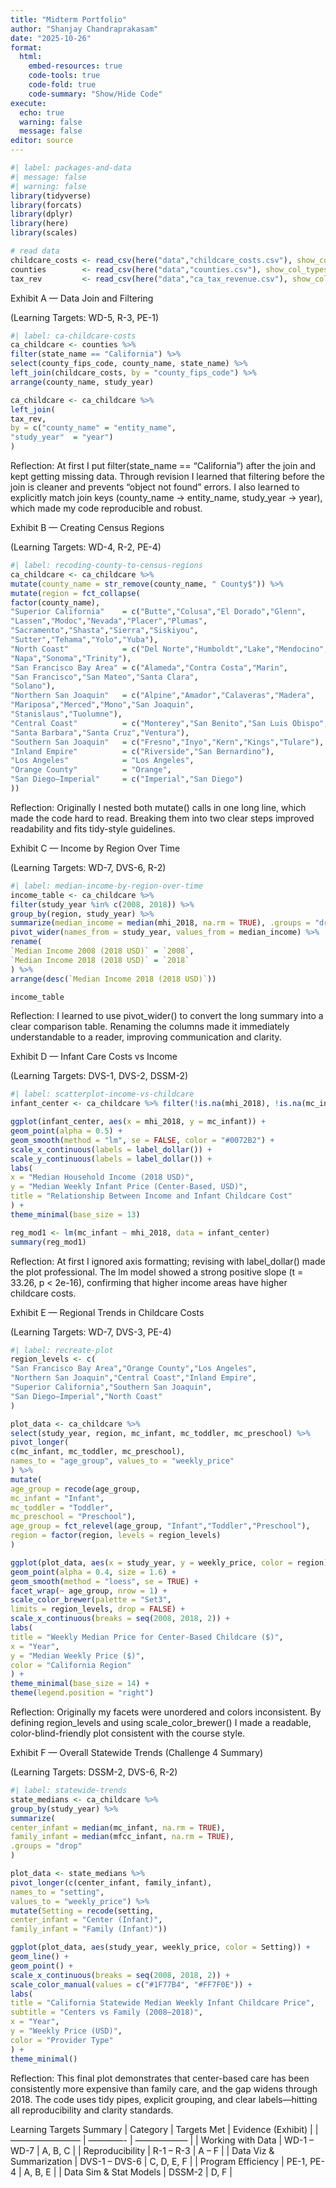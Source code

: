 ```yaml
---
title: "Midterm Portfolio"
author: "Shanjay Chandraprakasam"
date: "2025-10-26"
format:
  html:
    embed-resources: true
    code-tools: true
    code-fold: true
    code-summary: "Show/Hide Code"
execute:
  echo: true
  warning: false
  message: false
editor: source
---
```


```r
#| label: packages-and-data
#| message: false
#| warning: false
library(tidyverse)
library(forcats)
library(dplyr)
library(here)
library(scales)

# read data
childcare_costs <- read_csv(here("data","childcare_costs.csv"), show_col_types = FALSE)
counties        <- read_csv(here("data","counties.csv"), show_col_types = FALSE)
tax_rev         <- read_csv(here("data","ca_tax_revenue.csv"), show_col_types = FALSE)
```
Exhibit A — Data Join and Filtering

(Learning Targets: WD-5, R-3, PE-1)

```r
#| label: ca-childcare-costs
ca_childcare <- counties %>%
filter(state_name == "California") %>%
select(county_fips_code, county_name, state_name) %>%
left_join(childcare_costs, by = "county_fips_code") %>%
arrange(county_name, study_year)

ca_childcare <- ca_childcare %>%
left_join(
tax_rev,
by = c("county_name" = "entity_name",
"study_year"  = "year")
)
```

Reflection:
At first I put filter(state_name == "California") after the join and kept getting missing data.
Through revision I learned that filtering before the join is cleaner and prevents “object not found” errors.
I also learned to explicitly match join keys (county_name → entity_name, study_year → year), which made my code reproducible and robust.

Exhibit B — Creating Census Regions

(Learning Targets: WD-4, R-2, PE-4)

```r
#| label: recoding-county-to-census-regions
ca_childcare <- ca_childcare %>%
mutate(county_name = str_remove(county_name, " County$")) %>%
mutate(region = fct_collapse(
factor(county_name),
"Superior California"    = c("Butte","Colusa","El Dorado","Glenn",
"Lassen","Modoc","Nevada","Placer","Plumas",
"Sacramento","Shasta","Sierra","Siskiyou",
"Sutter","Tehama","Yolo","Yuba"),
"North Coast"            = c("Del Norte","Humboldt","Lake","Mendocino",
"Napa","Sonoma","Trinity"),
"San Francisco Bay Area" = c("Alameda","Contra Costa","Marin",
"San Francisco","San Mateo","Santa Clara",
"Solano"),
"Northern San Joaquin"   = c("Alpine","Amador","Calaveras","Madera",
"Mariposa","Merced","Mono","San Joaquin",
"Stanislaus","Tuolumne"),
"Central Coast"          = c("Monterey","San Benito","San Luis Obispo",
"Santa Barbara","Santa Cruz","Ventura"),
"Southern San Joaquin"   = c("Fresno","Inyo","Kern","Kings","Tulare"),
"Inland Empire"          = c("Riverside","San Bernardino"),
"Los Angeles"            = "Los Angeles",
"Orange County"          = "Orange",
"San Diego–Imperial"     = c("Imperial","San Diego")
))
```

Reflection:
Originally I nested both mutate() calls in one long line, which made the code hard to read.
Breaking them into two clear steps improved readability and fits tidy-style guidelines.

Exhibit C — Income by Region Over Time

(Learning Targets: WD-7, DVS-6, R-2)

```r
#| label: median-income-by-region-over-time
income_table <- ca_childcare %>%
filter(study_year %in% c(2008, 2018)) %>%
group_by(region, study_year) %>%
summarize(median_income = median(mhi_2018, na.rm = TRUE), .groups = "drop") %>%
pivot_wider(names_from = study_year, values_from = median_income) %>%
rename(
`Median Income 2008 (2018 USD)` = `2008`,
`Median Income 2018 (2018 USD)` = `2018`
) %>%
arrange(desc(`Median Income 2018 (2018 USD)`))

income_table
```

Reflection:
I learned to use pivot_wider() to convert the long summary into a clear comparison table.
Renaming the columns made it immediately understandable to a reader, improving communication and clarity.

Exhibit D — Infant Care Costs vs Income

(Learning Targets: DVS-1, DVS-2, DSSM-2)
```r
#| label: scatterplot-income-vs-childcare
infant_center <- ca_childcare %>% filter(!is.na(mhi_2018), !is.na(mc_infant))

ggplot(infant_center, aes(x = mhi_2018, y = mc_infant)) +
geom_point(alpha = 0.5) +
geom_smooth(method = "lm", se = FALSE, color = "#0072B2") +
scale_x_continuous(labels = label_dollar()) +
scale_y_continuous(labels = label_dollar()) +
labs(
x = "Median Household Income (2018 USD)",
y = "Median Weekly Infant Price (Center-Based, USD)",
title = "Relationship Between Income and Infant Childcare Cost"
) +
theme_minimal(base_size = 13)

reg_mod1 <- lm(mc_infant ~ mhi_2018, data = infant_center)
summary(reg_mod1)
```
Reflection:
At first I ignored axis formatting; revising with label_dollar() made the plot professional.
The lm model showed a strong positive slope (t = 33.26, p < 2e-16), confirming that higher income areas have higher childcare costs.

Exhibit E — Regional Trends in Childcare Costs

(Learning Targets: WD-7, DVS-3, PE-4)
```r
#| label: recreate-plot
region_levels <- c(
"San Francisco Bay Area","Orange County","Los Angeles",
"Northern San Joaquin","Central Coast","Inland Empire",
"Superior California","Southern San Joaquin",
"San Diego–Imperial","North Coast"
)

plot_data <- ca_childcare %>%
select(study_year, region, mc_infant, mc_toddler, mc_preschool) %>%
pivot_longer(
c(mc_infant, mc_toddler, mc_preschool),
names_to = "age_group", values_to = "weekly_price"
) %>%
mutate(
age_group = recode(age_group,
mc_infant = "Infant",
mc_toddler = "Toddler",
mc_preschool = "Preschool"),
age_group = fct_relevel(age_group, "Infant","Toddler","Preschool"),
region = factor(region, levels = region_levels)
)

ggplot(plot_data, aes(x = study_year, y = weekly_price, color = region)) +
geom_point(alpha = 0.4, size = 1.6) +
geom_smooth(method = "loess", se = TRUE) +
facet_wrap(~ age_group, nrow = 1) +
scale_color_brewer(palette = "Set3",
limits = region_levels, drop = FALSE) +
scale_x_continuous(breaks = seq(2008, 2018, 2)) +
labs(
title = "Weekly Median Price for Center-Based Childcare ($)",
x = "Year",
y = "Median Weekly Price ($)",
color = "California Region"
) +
theme_minimal(base_size = 14) +
theme(legend.position = "right")
```
Reflection:
Originally my facets were unordered and colors inconsistent.
By defining region_levels and using scale_color_brewer() I made a readable, color-blind-friendly plot consistent with the course style.

Exhibit F — Overall Statewide Trends (Challenge 4 Summary)

(Learning Targets: DSSM-2, DVS-6, R-2)
```r
#| label: statewide-trends
state_medians <- ca_childcare %>%
group_by(study_year) %>%
summarize(
center_infant = median(mc_infant, na.rm = TRUE),
family_infant = median(mfcc_infant, na.rm = TRUE),
.groups = "drop"
)

plot_data <- state_medians %>%
pivot_longer(c(center_infant, family_infant),
names_to = "setting",
values_to = "weekly_price") %>%
mutate(Setting = recode(setting,
center_infant = "Center (Infant)",
family_infant = "Family (Infant)"))

ggplot(plot_data, aes(study_year, weekly_price, color = Setting)) +
geom_line() +
geom_point() +
scale_x_continuous(breaks = seq(2008, 2018, 2)) +
scale_color_manual(values = c("#1F77B4", "#FF7F0E")) +
labs(
title = "California Statewide Median Weekly Infant Childcare Price",
subtitle = "Centers vs Family (2008–2018)",
x = "Year",
y = "Weekly Price (USD)",
color = "Provider Type"
) +
theme_minimal()
```
Reflection:
This final plot demonstrates that center-based care has been consistently more expensive than family care, and the gap widens through 2018.
The code uses tidy pipes, explicit grouping, and clear labels—hitting all reproducibility and clarity standards.

Learning Targets Summary
| Category                 | Targets Met   | Evidence (Exhibit) |
| ------------------------ | ------------- | ------------------ |
| Working with Data        | WD-1 – WD-7   | A, B, C            |
| Reproducibility          | R-1 – R-3     | A – F              |
| Data Viz & Summarization | DVS-1 – DVS-6 | C, D, E, F         |
| Program Efficiency       | PE-1, PE-4    | A, B, E            |
| Data Sim & Stat Models   | DSSM-2        | D, F               |

